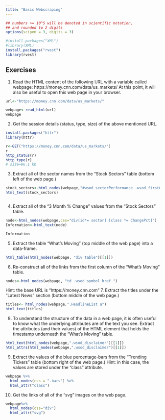 ```yaml
---
title: "Basic Webscraping"
---
```


<style type="text/css">
.table {

    width: 80%;
    margin-left:10%; 
    margin-right:10%;
}
</style>
```r
## numbers >= 10^5 will be denoted in scientific notation,
## and rounded to 2 digits
options(scipen = 3, digits = 3)
```

```r

#install.packages("XML")
#library(XML)
install.packages("rvest")
library(rvest)
```
## Exercises

1. Read the HTML content of the following URL with a variable called webpage: https://money.cnn.com/data/us_markets/ At this point, it will also be useful to open this web page in your browser.


```r

url<-"https://money.cnn.com/data/us_markets/"

webpage<-read_html(url)
webpage
```

2. Get the session details (status, type, size) of the above mentioned URL.

```r
install.packages("httr")
library(httr)
```


```r
r<-GET("https://money.cnn.com/data/us_markets/")
r
http_status(r)
http_type(r)
# size=96.1 kb

```


3. Extract all of the sector names from the “Stock Sectors” table (bottom left of the web page.)

```r

stock_sectors<-html_nodes(webpage,"#wsod_sectorPerformance .wsod_firstCol")
html_text(stock_sectors)



```


4. Extract all of the “3 Month % Change” values from the “Stock Sectors” table.
```r
node<-html_nodes(webpage,css="div[id*= sector] [class *= ChangePct]")
Information<-html_text(node)

Information


```


5. Extract the table “What’s Moving” (top middle of the web page) into a data-frame.
```r
html_table(html_nodes(webpage, "div table")[[1]])

```

6. Re-construct all of the links from the first column of the “What’s Moving” table.
```r
nodes<-html_nodes(webpage, "td .wsod_symbol href ")


```




Hint: the base URL is “https://money.cnn.com”
7. Extract the titles under the “Latest News” section (bottom middle of the web page.)
```r
titles<- html_nodes(webpage,".HeadlineList a")
html_text(titles)

```

8. To understand the structure of the data in a web page, it is often useful to know what the underlying attributes are of the text you see.
Extract the attributes (and their values) of the HTML element that holds the timestamp underneath the “What’s Moving” table.

```r
html_text(html_nodes(webpage,".wsod_disclaimer")[[1]])
html_attrs(html_nodes(webpage,".wsod_disclaimer")[[1]])

```


9. Extract the values of the blue percentage-bars from the “Trending Tickers” table (bottom right of the web page.)
Hint: in this case, the values are stored under the “class” attribute.

```r

webpage %>%
  html_nodes(css = ".bars") %>%
  html_attr("class")


```



10. Get the links of all of the “svg” images on the web page.

```r
webpage%>%
  html_nodes(css="div")
  html_attr("svg")
```

